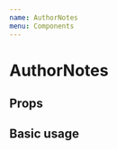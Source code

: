 ```yaml
---
name: AuthorNotes
menu: Components
---
```



# AuthorNotes

## Props
<Props of={AuthorNotes} />

## Basic usage
<Playground>
    <AuthorNotes
        image="https://picsum.photos/1920"
        title="Title goes here"
        post="Lorem ipsum dolor sit amet consectetur adipisicing elit. Quo ea nobis voluptatibus odit ipsa voluptates voluptas commodi quas aliquam ipsum!"
        time="some time ago"
    />
</Playground>
